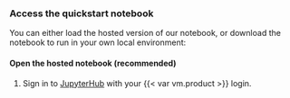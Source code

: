 ### Access the quickstart notebook

You can either load the hosted version of our notebook, or download the notebook to run in your own local environment:

#### Open the hosted notebook (recommended)

1. Sign in to [JupyterHub]({{< var url.jupyterhub >}}) with your {{< var vm.product >}} login.